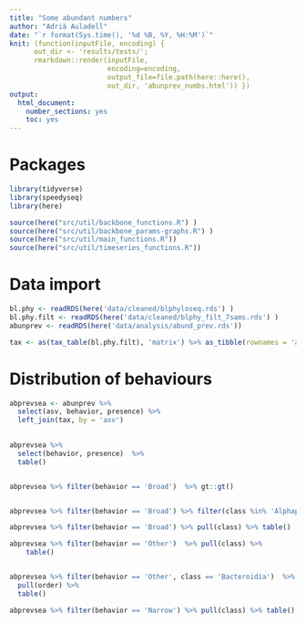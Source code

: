 ```yaml
---
title: "Some abundant numbers"
author: "Adrià Auladell"
date: "`r format(Sys.time(), '%d %B, %Y, %H:%M')`"
knit: (function(inputFile, encoding) { 
      out_dir <- 'results/tests/';
      rmarkdown::render(inputFile,
                        encoding=encoding, 
                        output_file=file.path(here::here(),
                        out_dir, 'abunprev_numbs.html')) })
output:
  html_document:
    number_sections: yes
    toc: yes
---
```


# Packages 
```r
library(tidyverse)
library(speedyseq)
library(here)
```


```r
source(here("src/util/backbone_functions.R") )
source(here("src/util/backbone_params-graphs.R") )
source(here("src/util/main_functions.R"))
source(here("src/util/timeseries_functions.R"))

```


# Data import
```r
bl.phy <- readRDS(here('data/cleaned/blphyloseq.rds') )
bl.phy.filt <- readRDS(here('data/cleaned/blphy_filt_7sams.rds') )
abunprev <- readRDS(here('data/analysis/abund_prev.rds'))

tax <- as(tax_table(bl.phy.filt), 'matrix') %>% as_tibble(rownames = 'asv')
```
# Distribution of behaviours 

```r

abprevsea <- abunprev %>% 
  select(asv, behavior, presence) %>%
  left_join(tax, by = 'asv')
  

abprevsea %>% 
  select(behavior, presence)  %>% 
  table()


abprevsea %>% filter(behavior == 'Broad')  %>% gt::gt()


abprevsea %>% filter(behavior == 'Broad') %>% filter(class %in% 'Alphaproteobacteria')


```


```r

abprevsea %>% filter(behavior == 'Broad') %>% pull(class) %>% table()

abprevsea %>% filter(behavior == 'Other')  %>% pull(class) %>% 
    table() 


abprevsea %>% filter(behavior == 'Other', class == 'Bacteroidia')  %>%
  pull(order) %>% 
  table() 

abprevsea %>% filter(behavior == 'Narrow') %>% pull(class) %>% table() 
```

